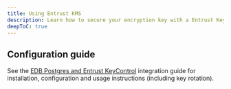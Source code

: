 ```yaml
---
title: Using Entrust KMS
description: Learn how to secure your encryption key with a Entrust KeyControl key.
deepToC: true
---
```


## Configuration guide

See the [EDB Postgres and Entrust KeyControl](https://www.entrust.com/sites/default/files/2024-03/edb-postgres-and-entrust-keycontrol-ig.pdf) integration guide for installation, configuration and usage instructions (including key rotation).